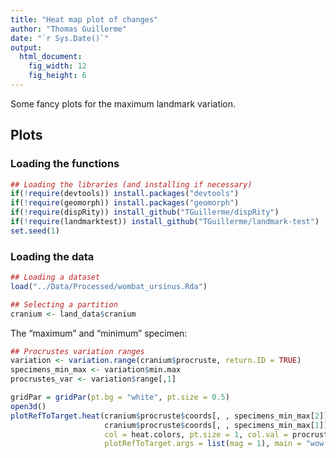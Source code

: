 ```yaml
---
title: "Heat map plot of changes"
author: "Thomas Guillerme"
date: "`r Sys.Date()`"
output:
  html_document:
    fig_width: 12
    fig_height: 6
---
```


Some fancy plots for the maximum landmark variation.

## Plots 

### Loading the functions

```r
## Loading the libraries (and installing if necessary)
if(!require(devtools)) install.packages("devtools")
if(!require(geomorph)) install.packages("geomorph")
if(!require(dispRity)) install_github("TGuillerme/dispRity")
if(!require(landmarktest)) install_github("TGuillerme/landmark-test")
set.seed(1)
```


### Loading the data

```r
## Loading a dataset
load("../Data/Processed/wombat_ursinus.Rda")

## Selecting a partition
cranium <- land_data$cranium
```

The "maximum" and "minimum" specimen:

```r
## Procrustes variation ranges
variation <- variation.range(cranium$procruste, return.ID = TRUE)
specimens_min_max <- variation$min.max
procrustes_var <- variation$range[,1]
```

```r
gridPar = gridPar(pt.bg = "white", pt.size = 0.5)
open3d()
plotRefToTarget.heat(cranium$procruste$coords[, , specimens_min_max[2]],
                     cranium$procruste$coords[, , specimens_min_max[1]],
                     col = heat.colors, pt.size = 1, col.val = procrustes_var,
                     plotRefToTarget.args = list(mag = 1), main = "wow!")
```
